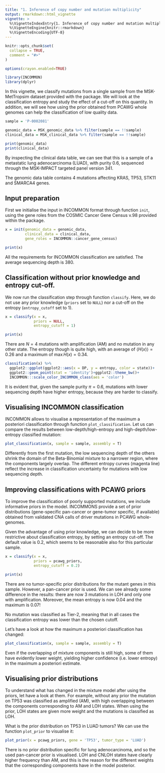 ```yaml
---
title: "1. Inference of copy number and mutation multiplicity"
output: rmarkdown::html_vignette
vignette: >
  %\VignetteIndexEntry{1. Inference of copy number and mutation multiplicity}
  %\VignetteEngine{knitr::rmarkdown}
  %\VignetteEncoding{UTF-8}
---
```


```r
knitr::opts_chunk$set(
  collapse = TRUE,
  comment = "#>"
)

options(crayon.enabled=TRUE)
```

```r
library(INCOMMON)
library(dplyr)
```

In this vignette, we classify mutations from a single sample from the MSK-MetTropsim dataset 
provided with the package. We will look at the classification entropy and study the effect of
a cut-off on this quantity. In addition, we will see how using the prior obtained from PCAWG
whole genomes can help the classification of low quality data.

```r
sample = 'P-0002081'

genomic_data = MSK_genomic_data %>% filter(sample == !!sample)
clinical_data = MSK_clinical_data %>% filter(sample == !!sample)

print(genomic_data)
print(clinical_data)
```
By inspecting the clinical data table, we can see that this is a sample of a metastatic lung adenocarcinoma (LUAD), with purity 0.6, sequenced through the MSK-IMPACT targeted panel version 341.

The genomic data table contains 4 mutations affecting KRAS, TP53, STK11 and SMARCA4 genes.

## Input preparation

First we initialise the input in INCOMMON format through function `init`, using
the gene roles from the COSMIC Cancer Gene Census v.98 provided within the package.


```r
x = init(genomic_data = genomic_data, 
         clinical_data = clinical_data, 
         gene_roles = INCOMMON::cancer_gene_census)

print(x)
```

All the requirements for INCOMMON classification are satisfied. The average sequencing
depth is 380.

## Classification without prior knowledge and entropy cut-off.

We now run the classification step through function `classify`. Here, we do not
use any prior knowledge (`priors` set to `NULL`) nor a cut-off on the entropy
(`entropy_cutoff` set to 1).

```r
x = classify(x = x, 
             priors = NULL, 
             entropy_cutoff = 1)
```

```r
print(x)
```

There are $N=4$ mutations with amplification (AM) and no mutation in any other state.
The entropy though is quite high, with an average of $\langle  H(x)\rangle = 0.26$ and
a maximum of $\max{H(x)} = 0.34$. 

```r
classification(x) %>% 
  ggplot2::ggplot(ggplot2::aes(x = DP, y = entropy, color = state))+
  ggplot2::geom_point(stat = 'identity')+ggplot2::theme_bw()+
  INCOMMON:::scale_color_INCOMMON_class(aes = 'color')
```

It is evident that, given the sample purity $\pi = 0.6$, mutations with lower 
sequencing depth have higher entropy, because they are harder to classify.

## Visualising INCOMMON classification 

INCOMMON allows to visualise a representation of the maximum a posteriori
classification through function `plot_classification`. Let us can compare the results
between low-depth/high-entropy and high-depth/low-entropy classified mutation:

```r
plot_classification(x, sample = sample, assembly = T)
```

Differently from the first mutation, the low sequencing depth of the others shrink
the domain of the Beta-Binomial mixture to a narrower region, where the components 
largely overlap. The different entropy curves (magenta line) reflect the increase in
classification uncertainty for mutations with low sequencing depth.

## Improving classifications with PCAWG priors

To improve the classification of poorly supported mutations, we include informative
priors in the model. INCOMMONS provide a set of prior distributions (gene-specific
pan-cancer or gene-tumor specific, if available) obtained from validated CNA calls
of driver mutations in PCAWG whole-genomes.

Given the advantage of using prior knowledge, we can decide to be more restrictive
about classification entropy, by setting an entropy cut-off. The default value
is 0.2, which seems to be reasonable also for this particular sample.

```r
x = classify(x = x, 
             priors = pcawg_priors, 
             entropy_cutoff = 0.2)

print(x)
```
There are no tumor-specific prior distributions for the mutant genes in this sample.
However, a pan-cancer prior is used. We can see already some difference in the results:
there are now 3 mutations in LOH and only one with amplification. Moreover, the mean entropy
is now 0.04 and the maximum is 0.07! 

No mutation was classified as Tier-2, meaning that in all cases the classification
entropy was lower than the chosen cutoff.

Let's have a look at how the maximum a posteriori classification has changed:

```r
plot_classification(x, sample = sample, assembly = T)
```

Even if the overlapping of mixture components is still high, some of them have
evidently lower weight, yielding higher confidence (i.e. lower entropy) in the 
maximum a posteriori estimate.

## Visualising prior distributions

To understand what has changed in the mixture model after using the priors, let 
have a look at them. For example, without any prior the mutation on TP53 was classified as amplified (AM), with high overlapping between
the components corresponding to AM and LOH states. When using the prior, LOH
states are given more weight and the mutations is classified as LOH.

What is the prior distribution on TP53 in LUAD tumors? We can use the function
`plot_prior` to visualise it:

```r
plot_prior(x = pcawg_priors, gene = 'TP53', tumor_type = 'LUAD')
```

There is no prior distribution specific for lung adenocarcinoma, and so the used pan-cancer prior is visualised. LOH and CNLOH states have clearly higher frequency than AM, and this is the reason for the different weights that 
the corresponding components have in the model posterior.